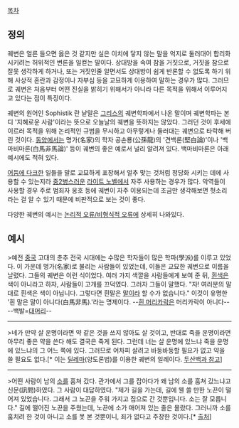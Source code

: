 [[목차]]

== 정의 ==
궤변은 얼른 들으면 옳은 것 같지만 실은 이치에 닿지 않는 말을 억지로 둘러대어 합리화시키려는 허위적인 변론을 일컫는 말이다. 상대방을 속여 참을 거짓으로, 거짓을 참으로 잘못 생각하게 하거나, 또는 거짓인줄 알면서도 상대방이 쉽게 반론할 수 없도록 하기 위해 사상적 혼란과 감정이나 자부심 등을 교묘하게 이용하여 말하는 경우가 많다. 그러므로 궤변은 처음부터 어떤 진실을 밝히기 위해서가 아니라 다른 목적을 위해서 이루어지고 있다는 점이 특징이다.

궤변의 원어인 Sophistik 란 낱말은 [[그리스]]의 궤변학파에서 나온 말이며 궤변학파는 본디 '지혜로운 사람'이라는 뜻으로 오늘날의 궤변을 뜻하지는 않았다. 그러던 것이 후세에 이르러 목적을 위해 논리적인 규범을 무시하고 아무렇게나 둘러대는 궤변으로 타락해 버린 것이다. [[동양]]에서는 명가(名家)의 학자 공손룡(公孫龍)의 '견백론(堅白論)'이나 '백마비마론(白馬非馬論)' 등이 궤변의 좋은 예로서 널리 알려져 있다. 백마비마론은 아래 예시에도 적혀 있다.

[[어둠에 다크]]한 일들을 말로 교묘하게 포장해서 얼추 맞는 것처럼 정당화 시키는 데에 사용할 수 있는지라 [[중2병]]스러운 [[라이트 노벨]]에서 자주 사용하는 경우가 많다. 악역들이 사용할 경우 주로 범죄자 옹호 등에 궤변이 자주 이용되는데 조금만 생각해보면 헛소리라는 걸 알 수 있기 때문에 비판적으로 보는 것이 좋다.

다양한 궤변의 예시는 [[논리적 오류/비형식적 오류]]에 상세히 나와있다.
== 예시 ==
>예전 [[중국]] 고대의 춘추 전국 시대에는 수많은 학자들이 많은 학파(學派)를 이루고 있었다. 이 가운데 명가(名家)로 불리는 사람들이 있었는데, 이들은 교묘한 궤변으로 이름을 날렸다. 그들의 궤변은 이런 식이었다. 여러 가지 색깔을 사람들에게 보여 준 뒤, [[흰색]]은 색이 아니라고 하자, 사람들이 고개를 끄덕였다. 그러자 그들이 말했다. "자! 여러분의 말대로 흰색은 색이 아닙니다. 그렇다면 흰말은 [[말]]이라 할 수가 없습니다." 이것이 유명한 '흰 말은 말이 아니다(白馬非馬).'라는 명제이다. --[[백발|흰 머리카락]]은 머리카락이 아니다-- --백발=[[대머리]]--
-----
>네가 만약 살 운명이라면 약 같은 것을 쓰지 않아도 살 것이고, 반대로 죽을 운명이라면 아무리 좋은 약을 쓴다 해도 결국은 죽게 된다. 그런데 너는 살 운명에 있느냐 죽을 운명에 있느냐의 그 어느 쪽에 있다. 그러므로 어차피 살려고 바둥바둥할 필요가 없고 약을 쓸 필요도 없다.[* 이는 [[딜레마]](양도론법)를 이용한 궤변의 일례이다. [http://terms.naver.com/entry.nhn?docId=1176154&cid=40942&categoryId=31530 두산백과 참고]]
-----
>어떤 사람이 남의 [[소]]를 훔쳐 갔다. 관가에서 그를 잡아다가 왜 남의 소를 훔쳐 갔느냐고 신문(訊問)하였다. 그 사람이 대답하였다. "제가 길을 가는데, 길에 웬 쓸 만한 노끈이 떨어져 있었습니다. 그래서 그 노끈을 주워 가지고 집으로 간 것뿐입니다. 소는 잘 모릅니다." 길에 떨어진 노끈을 주웠는데, 노끈에 소가 매어져 있는 줄은 몰랐다. 그러니까 소를 훔치려 한 것이 아니고 소를 못 본 것뿐이니, 죄가 없다고 주장한 것이다.[* [http://terms.naver.com/entry.nhn?docId=1523344&cid=3424&categoryId=3424 출처]] 
